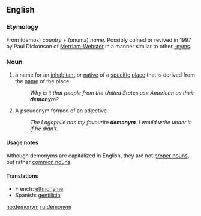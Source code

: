 ==English==

===Etymology===

From {{AGr.}} {{polytonic|[[δῆμος]]|}} (dēmos) ''country'' + {{polytonic|[[ὄνυμα]]}} (onuma) ''name''. Possibly coined or revived in 1997 by Paul Dickonson of [[w:Merriam-Webster|Merriam-Webster]] in a manner similar to other [[-nym]]s.

===Noun===
{{wikipedia}}
{{en-noun}}

# a name for an [[inhabitant]] or [[native]] of a [[specific]] [[place]] that is derived from the [[name]] of the place
#: ''Why is it that people from the United States use American as their '''demonym'''?''
# {{obsolete}} A pseudonym formed of an adjective
#: ''The Logophile has my favourite '''demonym''', I would write under it if he didn't.''

{{seeCites}}

====Usage notes====
Although demonyms are capitalized in English, they are not [[proper noun]]s, but rather [[common noun]]s.

====Translations====
*French: [[ethnonyme]] {{m}}
*Spanish: [[gentilicio]] {{m}}

[[no:demonym]]
[[ru:demonym]]